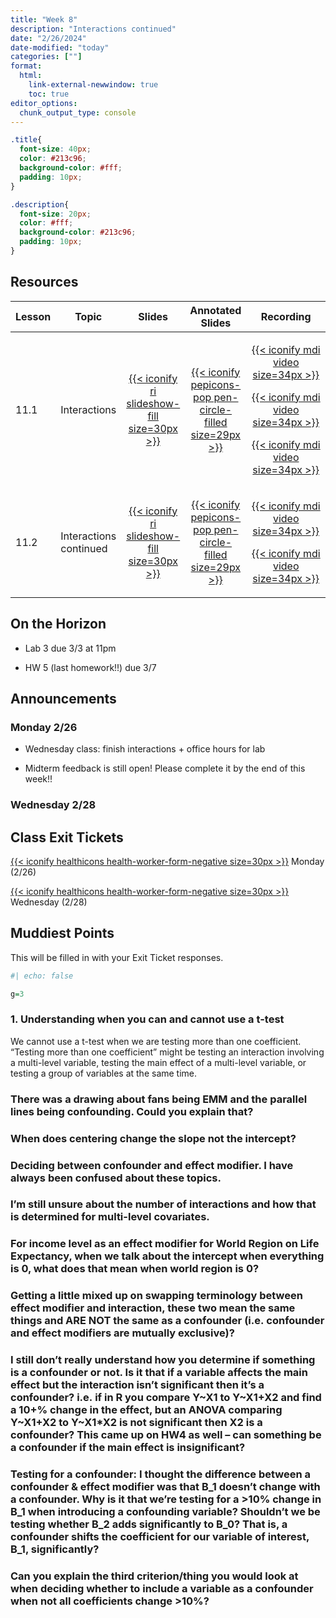```yaml
---
title: "Week 8"
description: "Interactions continued"
date: "2/26/2024"
date-modified: "today"
categories: [""]
format: 
  html:
    link-external-newwindow: true
    toc: true
editor_options: 
  chunk_output_type: console
---
```


```css
.title{
  font-size: 40px;
  color: #213c96;
  background-color: #fff;
  padding: 10px;
}

.description{
  font-size: 20px;
  color: #fff;
  background-color: #213c96;
  padding: 10px;
}
```

## Resources

+--------+------------------------+--------------------------------------------------------------------------------------------------------+-------------------------------------------------------------------------------------------------------------------------------+------------------------------------------------------------------------------------------------------------------------------------------------------------------------------------------------------------------------------------------------------------------------------------------------------------------------------------------------------------------------------------------+
| Lesson | Topic                  | Slides                                                                                                 | Annotated Slides                                                                                                              | Recording                                                                                                                                                                                                                                                                                                                                                                                |
+========+========================+:======================================================================================================:+:=============================================================================================================================:+:========================================================================================================================================================================================================================================================================================================================================================================================:+
| 11.1   | Interactions           | [[{{< iconify ri slideshow-fill size=30px >}}](/slides/11_Interactions.qmd)]{style="color:#f8f5f0;"}   | [[{{< iconify pepicons-pop pen-circle-filled size=29px >}}](/slides_annotated/11_Interactions.pdf)]{style="color:#f8f5f0;"}   | [[{{< iconify mdi video size=34px >}}](https://ohsuitg-my.sharepoint.com/personal/wakim_ohsu_edu/_layouts/15/stream.aspx?id=%2Fpersonal%2Fwakim%5Fohsu%5Fedu%2FDocuments%2FTeaching%2FClasses%2FW2024%5FBSTA%5F512%5F612%2FStudent%5Ffiles%2FRecordings%2F11%5FInteractions%5F1%2Emp4&referrer=StreamWebApp%2EWeb&referrerScenario=AddressBarCopied%2Eview)]{style="color:#f8f5f0;"}     |
|        |                        |                                                                                                        |                                                                                                                               |                                                                                                                                                                                                                                                                                                                                                                                          |
|        |                        |                                                                                                        |                                                                                                                               | [[{{< iconify mdi video size=34px >}}](https://ohsuitg-my.sharepoint.com/personal/wakim_ohsu_edu/_layouts/15/stream.aspx?id=%2Fpersonal%2Fwakim%5Fohsu%5Fedu%2FDocuments%2FTeaching%2FClasses%2FW2024%5FBSTA%5F512%5F612%2FStudent%5Ffiles%2FRecordings%2F11%5FInteractions%5F2%2Emp4&referrer=StreamWebApp%2EWeb&referrerScenario=AddressBarCopied%2Eview)]{style="color:#f8f5f0;"}     |
|        |                        |                                                                                                        |                                                                                                                               |                                                                                                                                                                                                                                                                                                                                                                                          |
|        |                        |                                                                                                        |                                                                                                                               | [[{{< iconify mdi video size=34px >}}](https://ohsuitg-my.sharepoint.com/personal/wakim_ohsu_edu/_layouts/15/stream.aspx?id=%2Fpersonal%2Fwakim%5Fohsu%5Fedu%2FDocuments%2FTeaching%2FClasses%2FW2024%5FBSTA%5F512%5F612%2FStudent%5Ffiles%2FRecordings%2F11%5FInteractions%5F3%2Emp4&referrer=StreamWebApp%2EWeb&referrerScenario=AddressBarCopied%2Eview)]{style="color:#f8f5f0;"}     |
+--------+------------------------+--------------------------------------------------------------------------------------------------------+-------------------------------------------------------------------------------------------------------------------------------+------------------------------------------------------------------------------------------------------------------------------------------------------------------------------------------------------------------------------------------------------------------------------------------------------------------------------------------------------------------------------------------+
| 11.2   | Interactions continued | [[{{< iconify ri slideshow-fill size=30px >}}](/slides/11_Interactions_2.qmd)]{style="color:#f8f5f0;"} | [[{{< iconify pepicons-pop pen-circle-filled size=29px >}}](/slides_annotated/11_Interactions_2.pdf)]{style="color:#f8f5f0;"} | [[{{< iconify mdi video size=34px >}}](https://ohsuitg-my.sharepoint.com/personal/wakim_ohsu_edu/_layouts/15/stream.aspx?id=%2Fpersonal%2Fwakim%5Fohsu%5Fedu%2FDocuments%2FTeaching%2FClasses%2FW2024%5FBSTA%5F512%5F612%2FStudent%5Ffiles%2FRecordings%2F11%2E2%5FInteractions%2Emp4&referrer=StreamWebApp%2EWeb&referrerScenario=AddressBarCopied%2Eview)]{style="color:#f8f5f0;"}     |
|        |                        |                                                                                                        |                                                                                                                               |                                                                                                                                                                                                                                                                                                                                                                                          |
|        |                        |                                                                                                        |                                                                                                                               | [[{{< iconify mdi video size=34px >}}](https://ohsuitg-my.sharepoint.com/personal/wakim_ohsu_edu/_layouts/15/stream.aspx?id=%2Fpersonal%2Fwakim%5Fohsu%5Fedu%2FDocuments%2FTeaching%2FClasses%2FW2024%5FBSTA%5F512%5F612%2FStudent%5Ffiles%2FRecordings%2F11%2E2%5FInteractions%5F2%2Emp4&referrer=StreamWebApp%2EWeb&referrerScenario=AddressBarCopied%2Eview)]{style="color:#f8f5f0;"} |
+--------+------------------------+--------------------------------------------------------------------------------------------------------+-------------------------------------------------------------------------------------------------------------------------------+------------------------------------------------------------------------------------------------------------------------------------------------------------------------------------------------------------------------------------------------------------------------------------------------------------------------------------------------------------------------------------------+

## On the Horizon

-   Lab 3 due 3/3 at 11pm

-   HW 5 (last homework!!) due 3/7

## Announcements

### Monday 2/26

-   Wednesday class: finish interactions + office hours for lab

-   Midterm feedback is still open! Please complete it by the end of this week!!

### Wednesday 2/28

## Class Exit Tickets

[[{{< iconify healthicons health-worker-form-negative size=30px >}}](https://forms.office.com/Pages/ResponsePage.aspx?id=V3lz4rj6fk2U9pvWr59xWFMopmPUjRtDiHLswhgacNhUREZLTkxLUUlBNk4wODRKRkNCQk1HVzRKNi4u)]{style="color:#f8f5f0;"} Monday (2/26)

[[{{< iconify healthicons health-worker-form-negative size=30px >}}](https://forms.office.com/Pages/ResponsePage.aspx?id=V3lz4rj6fk2U9pvWr59xWFMopmPUjRtDiHLswhgacNhUQU9ZNzY0NEs4TEVVRFZVU1FHMTJGSEFXOC4u)]{style="color:#f8f5f0;"} Wednesday (2/28)

## Muddiest Points

This will be filled in with your Exit Ticket responses.

```r
#| echo: false

g=3
```

### 1. Understanding when you can and cannot use a t-test

We cannot use a t-test when we are testing more than one coefficient. "Testing more than one coefficient" might be testing an interaction involving a multi-level variable, testing the main effect of a multi-level variable, or testing a group of variables at the same time.

### There was a drawing about fans being EMM and the parallel lines being confounding. Could you explain that?

### When does centering change the slope not the intercept?

### Deciding between confounder and effect modifier. I have always been confused about these topics.

### I'm still unsure about the number of interactions and how that is determined for multi-level covariates.

### For income level as an effect modifier for World Region on Life Expectancy, when we talk about the intercept when everything is 0, what does that mean when world region is 0?

### Getting a little mixed up on swapping terminology between effect modifier and interaction, these two mean the same things and ARE NOT the same as a confounder (i.e. confounder and effect modifiers are mutually exclusive)?

### I still don't really understand how you determine if something is a confounder or not. Is it that if a variable affects the main effect but the interaction isn't significant then it's a confounder? i.e. if in R you compare Y\~X1 to Y\~X1+X2 and find a 10+% change in the effect, but an ANOVA comparing Y\~X1+X2 to Y\~X1\*X2 is not significant then X2 is a confounder? This came up on HW4 as well -- can something be a confounder if the main effect is insignificant?

### Testing for a confounder: I thought the difference between a confounder & effect modifier was that B_1 doesn't change with a confounder. Why is it that we're testing for a \>10% change in B_1 when introducing a confounding variable? Shouldn't we be testing whether B_2 adds significantly to B_0? That is, a confounder shifts the coefficient for our variable of interest, B_1, significantly?

### Can you explain the third criterion/thing you would look at when deciding whether to include a variable as a confounder when not all coefficients change \>10%?
